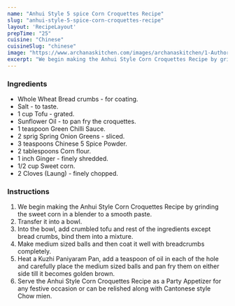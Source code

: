 ---
name: "Anhui Style 5 spice Corn Croquettes Recipe"
slug: "anhui-style-5-spice-corn-croquettes-recipe"
layout: 'RecipeLayout'
prepTime: "25"
cuisine: "Chinese"
cuisineSlug: "chinese"
image: "https://www.archanaskitchen.com/images/archanaskitchen/1-Author/sibyl_sunitha/Anhui_Style_5_spice_Corn_Croquettes_Recipe.jpg"
excerpt: "We begin making the Anhui Style Corn Croquettes Recipe by grinding the sweet corn in a blender to a smooth paste"
---

### Ingredients

- Whole Wheat Bread crumbs - for coating.
- Salt - to taste.
- 1 cup Tofu - grated.
- Sunflower Oil - to pan fry the croquettes.
- 1 teaspoon Green Chilli Sauce.
- 2 sprig Spring Onion Greens - sliced.
- 3 teaspoons Chinese 5 Spice Powder.
- 2 tablespoons Corn flour.
- 1 inch Ginger - finely shredded.
- 1/2 cup Sweet corn.
- 2 Cloves (Laung) - finely chopped.

### Instructions

1. We begin making the Anhui Style Corn Croquettes Recipe by grinding the sweet corn in a blender to a smooth paste.
1. Transfer it into a bowl.
1. Into the bowl, add crumbled tofu and rest of the ingredients except bread crumbs, bind them into a mixture.
1. Make medium sized balls and then coat it well with breadcrumbs completely.
1. Heat a Kuzhi Paniyaram Pan, add a teaspoon of oil in each of the hole and carefully place the medium sized balls and pan fry them on either side till it becomes golden brown.
1. Serve the Anhui Style Corn Croquettes Recipe as a Party Appetizer for any festive occasion or can be relished along with Cantonese style Chow mien.
